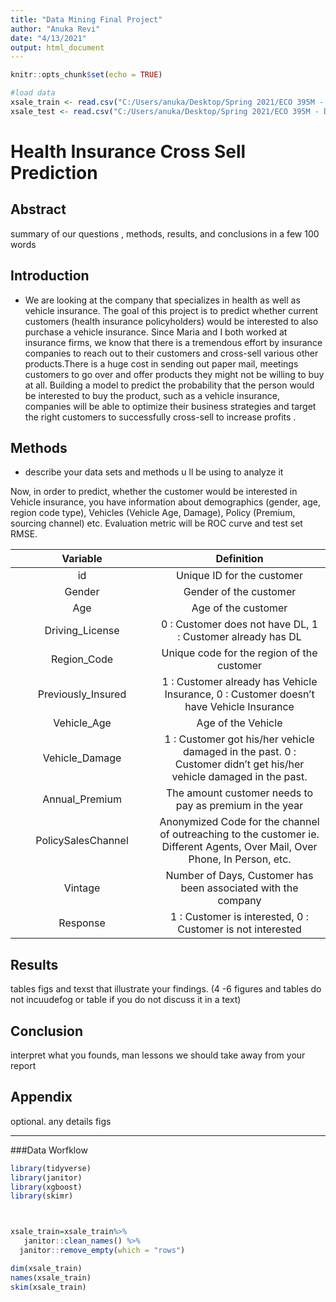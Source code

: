 ```yaml
---
title: "Data Mining Final Project"
author: "Anuka Revi"
date: "4/13/2021"
output: html_document
---
```


```r
knitr::opts_chunk$set(echo = TRUE)
```


```r
#load data 
xsale_train <- read.csv("C:/Users/anuka/Desktop/Spring 2021/ECO 395M - DATA MINING/Data/train.csv")
xsale_test <- read.csv("C:/Users/anuka/Desktop/Spring 2021/ECO 395M - DATA MINING/Data/test.csv")

```


# **Health Insurance Cross Sell Prediction**


## **Abstract**

summary of our questions , methods, results, and conclusions in a few 100 words

## **Introduction**

- We are looking at the company that specializes in health as well as vehicle insurance. The goal of this project is to predict whether current customers (health insurance policyholders) would be interested to also purchase a vehicle insurance. Since Maria and I both worked at insurance firms, we know that there is a tremendous effort by insurance companies to reach out to their customers and cross-sell various other products.There is a huge cost in sending out paper mail, meetings customers to go over and offer products they might not be willing to buy at all. Building a model to predict the probability that the person would be interested to buy the product, such as a vehicle insurance, companies will be able to optimize their business strategies and target the right customers to successfully cross-sell to increase profits . 

## **Methods**

 - describe your data sets and methods u ll be using to analyze it 

Now, in order to predict, whether the customer would be interested in Vehicle insurance, you have information about demographics (gender, age, region code type), Vehicles (Vehicle Age, Damage), Policy (Premium, sourcing channel) etc. Evaluation metric will be ROC curve and test set RMSE. 

 | Variable | Definition |
 |:--------:|:----------:|
 |id|Unique ID for the customer|
 |Gender|Gender of the customer|
 |Age|Age of the customer|
 |Driving_License|0 : Customer does not have DL, 1 : Customer already has DL|
 |Region_Code|Unique code for the region of the customer|
 |Previously_Insured|1 : Customer already has Vehicle Insurance, 0 : Customer doesn't have Vehicle Insurance|
 |Vehicle_Age|Age of the Vehicle|
 |Vehicle_Damage|1 : Customer got his/her vehicle damaged in the past. 0 : Customer didn't get his/her vehicle damaged in the past.|
 |Annual_Premium|The amount customer needs to pay as premium in the year|
 |PolicySalesChannel|Anonymized Code for the channel of outreaching to the customer ie. Different Agents, Over Mail, Over Phone, In Person, etc.|
 |Vintage|Number of Days, Customer has been associated with the company|
 |Response|1 : Customer is interested, 0 : Customer is not interested|
 


## **Results**

tables figs and texst that illustrate your findings. (4 -6 figures and tables do not incuudefog or table if you do not discuss it in a text)




## **Conclusion**

interpret what you founds, man lessons we should take away from your report


## **Appendix**
optional. any details figs 



--------------------------------------------------------------------------------------------------

###Data Worfklow

```r
library(tidyverse)
library(janitor)
library(xgboost)
library(skimr)



xsale_train=xsale_train%>%
   janitor::clean_names() %>% 
  janitor::remove_empty(which = "rows")

dim(xsale_train)
names(xsale_train)
skim(xsale_train)
```


